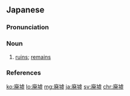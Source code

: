 {{also|廢墟}}
==Japanese==
{{wikipedia|lang=ja}}
{{ja-kanjitab|はい|きょ|yomi=o}}

===Pronunciation===
{{ja-pron|yomi=kanon|はいきょ|acc=1|acc_ref=DJR}}

===Noun===
{{ja-noun|はいきょ}}

# [[ruin]]s; [[remain]]s
#: {{ja-usex|この島には古代の寺の'''廃墟'''がある。|この しま に は こだい の てら の '''はいきょ''' が ある。|There are '''remains''' of an ancient shrine on this island.}}

===References===
<references/>

[[ko:廃墟]]
[[lo:廃墟]]
[[mg:廃墟]]
[[ja:廃墟]]
[[sv:廃墟]]
[[chr:廃墟]]